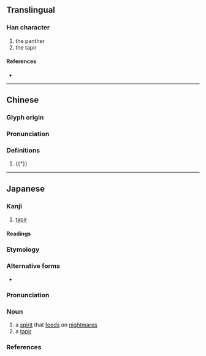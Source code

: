 {{character info/new}}
==Translingual==

===Han character===
{{Han char|rn=94|rad=犬|as=11|sn=14|four=|canj=KHTAK|ids=⿰犭莫}}

# the panther
# the tapir

====References====
* {{Han ref|kx=0717.300|dkj=20638|dj=1129.080|hdz=21362.040|uh=734F|ud=29519}}

----
==Chinese==
{{zh-forms}}

===Glyph origin===
{{Han etym}}

===Pronunciation===
{{zh-pron
|m=mú,mò
|mc=y
|oc=y
|cat=n
}}

===Definitions===
{{zh-hanzi}}

# {{†}} {{zh-alt-form|貘}}

----

==Japanese==

===Kanji===
{{ja-kanji|grade=|rs=犬11}}

# [[tapir]]

====Readings====
{{ja-readings
|goon=みゃく
|kanon=ばく
}}

===Etymology===
{{ja-kanjitab|ばく|yomi=o}}
{{swp|lang=ja}}
{{swp|バク|lang=ja}}
{{swp|Baku (spirit)}}

===Alternative forms===
* {{ja-l|貘}}

===Pronunciation===
{{ja-pron|ばく|acc=a|acc_ref=NHK,DJR|y=ko}}

===Noun===
{{ja-noun|ばく|バク}}

# a [[spirit]] that [[feed]]s on [[nightmare]]s
# a [[tapir]]

===References===
<references/>

{{topics|ja|Mythological creatures|Japanese mythology|Odd-toed ungulates|sort=はく'}}